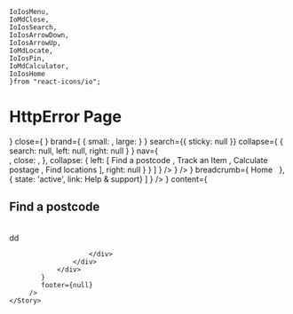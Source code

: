     IoIosMenu,
    IoMdClose, 
    IoIosSearch,
    IoIosArrowDown,
    IoIosArrowUp,
    IoMdLocate,
    IoIosPin,
    IoMdCalculator,
    IoIosHome
    }from "react-icons/io";


<Meta title="pages/XpressPostcodesList" component={XpressView} />

# HttpError Page

<ArgsTable of={HttpError} />

<Canvas>
    <Story name='Basic'>
        <XpressView 
            header={
                <Navbar
                    open={<IconContext.Provider value={{ className: "icon icon--lg" }}>
                            <IoIosMenu />
                        </IconContext.Provider>}
                    close={<IconContext.Provider value={{ className: "icon" }}>
                            <IoMdClose />
                        </IconContext.Provider>}
                    brand={
                        {
                            small: <Logo src='/images/xpress-logo.png' size='sm'/>,
                            large: <Logo src='/images/xpress-logo.png' size='sm'/>
                        }
                    }
                    search={{
                        sticky: null
                    }}
                    collapse={ 
                        {
                            search: null,
                            left: null,
                            right: null
                        }
                    }
                    nav={
                       <Nav
                            type='single'
                            navs={
                                [
                                    {
                                        type: 'collapse',
                                        faciliter: {
                                            text: 'Tools',
                                            open: <IconContext.Provider value={{ className: "icon icon--sm" }}>
                                                    <IoIosArrowDown />
                                                </IconContext.Provider>,
                                            close: <IconContext.Provider value={{ className: "icon icon--sm" }}>
                                                    <IoIosArrowUp />
                                                </IconContext.Provider>,
                                        },
                                        collapse: {
                                            left: [
                                                <Link theme="red" variant="nav-red">
                                                    <span><IoIosPin /></span>
                                                    Find a postcode
                                                </Link>,
                                                <Link theme="red" variant="nav-red">
                                                    <span><IoMdLocate /></span>
                                                    Track an Item
                                                </Link>,
                                                <Link theme="red" variant="nav-red">
                                                    <span><IoMdCalculator /></span>
                                                    Calculate postage
                                                </Link>,
                                                <Link theme="red" variant="nav-red">
                                                    <span><IoIosHome /></span>
                                                    Find locations
                                                </Link>
                                            ],
                                            right: null
                                        }
                                    }
                                ]
                            }
                        />
                    }
                />
            }
            breadcrumb={
                <Breadcrumb
                    theme="red"
                    lists={
                        [
                            { state: 'none', link: <Link theme="red" cls="white">Home &nbsp;</Link> },
                            { state: 'active', link: <Link theme="red" cls="white">Help &#38; support</Link>}
                        ]
                    }
                />
            }
            content={
                <div>
                    <h1 className="theme-red typography typography--header">Find a postcode</h1>
                    <br/>
                    <div className="container container--rnd" style={{width: "100%"}}>
                        <div className="container__header">
                            dd
                        </div>
                        <div className="container__body">
                            
                        </div>
                    </div>
                </div>
            }
            footer={null}
         />
    </Story>
</Canvas>